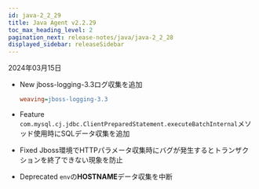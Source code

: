 ```yaml
---
id: java-2_2_29
title: Java Agent v2.2.29
toc_max_heading_level: 2
pagination_next: release-notes/java/java-2_2_28
displayed_sidebar: releaseSidebar
---
```


2024年03月15日

- <Status>New</Status>  jboss-logging-3.3ログ収集を追加

  ```ini title='whatap.conf'
  weaving=jboss-logging-3.3
  ```

- <Status>Feature</Status> <code>com.mysql.cj.jdbc.ClientPreparedStatement.executeBatchInternal</code>メソッド使用時にSQLデータ収集を追加

- <Status>Fixed</Status> Jboss環境でHTTPパラメータ収集時にバグが発生するとトランザクションを終了できない現象を防止

- <Status>Deprecated</Status> <code>env</code>の<b>HOSTNAME</b>データ収集を中断
